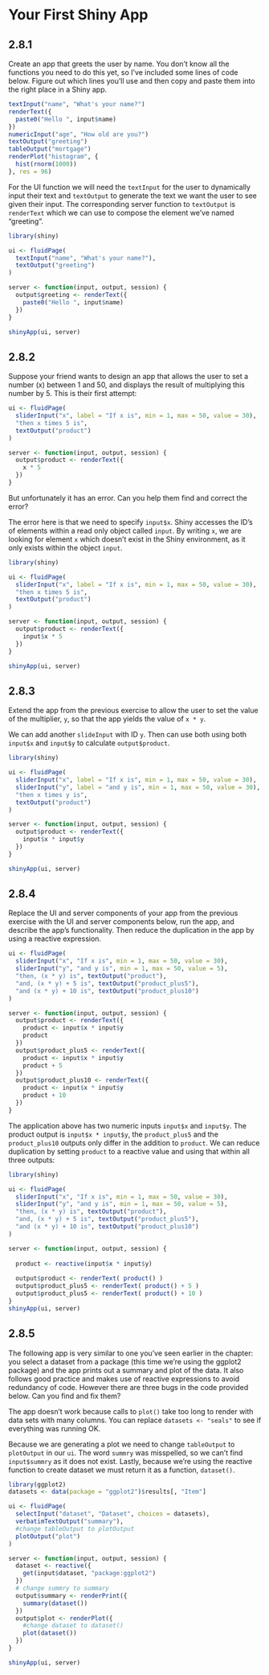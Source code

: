 # Your First Shiny App

## 2.8.1 {-}
  
:::question
Create an app that greets the user by name. You don't know all the functions you need to do this yet, so I've included some lines of code below. Figure out which lines you'll use and then copy and paste them into the right place in a Shiny app.

```r
textInput("name", "What's your name?")
renderText({
  paste0("Hello ", input$name)
})
numericInput("age", "How old are you?")
textOutput("greeting")
tableOutput("mortgage")
renderPlot("histogram", {
  hist(rnorm(1000))
}, res = 96)
```
:::

For the UI function we will need the `textInput` for the user to dynamically input their text and `textOutput` to generate the text we want the user to see given their input. The corresponding server function to `textOutput` is `renderText` which we can use to compose the element we've named "greeting".

```r
library(shiny)

ui <- fluidPage(
  textInput("name", "What's your name?"),
  textOutput("greeting")
)

server <- function(input, output, session) {
  output$greeting <- renderText({
    paste0("Hello ", input$name)
  })
}

shinyApp(ui, server)
```

## 2.8.2 {-}

:::question
Suppose your friend wants to design an app that allows the user to set a number (x) between 1 and 50, and displays the result of multiplying this number by 5. This is their first attempt:
  
```r
ui <- fluidPage(
  sliderInput("x", label = "If x is", min = 1, max = 50, value = 30),
  "then x times 5 is",
  textOutput("product")
)

server <- function(input, output, session) {
  output$product <- renderText({ 
    x * 5
  })
}
```

But unfortunately it has an error. Can you help them find and correct the error?
:::

The error here is that we need to specify `input$x`. Shiny accesses the ID's of elements within a read only object called `input`. By writing `x`, we are looking for element `x` which doesn't exist in the Shiny environment, as it only exists within the object `input`.
  
```r
library(shiny)

ui <- fluidPage(
  sliderInput("x", label = "If x is", min = 1, max = 50, value = 30),
  "then x times 5 is",
  textOutput("product")
)

server <- function(input, output, session) {
  output$product <- renderText({ 
    input$x * 5
  })
}

shinyApp(ui, server)
```

## 2.8.3 {-}

:::question
Extend the app from the previous exercise to allow the user to set the value of the multiplier, `y`, so that the app yields the value of `x * y`.
:::

We can add another `slideInput` with ID `y`. Then can use both  using both `input$x` and `input$y` to calculate `output$product`.

```r
library(shiny)

ui <- fluidPage(
  sliderInput("x", label = "If x is", min = 1, max = 50, value = 30),
  sliderInput("y", label = "and y is", min = 1, max = 50, value = 30),
  "then x times y is",
  textOutput("product")
)

server <- function(input, output, session) {
  output$product <- renderText({ 
    input$x * input$y
  })
}

shinyApp(ui, server)
```

## 2.8.4 {-}

:::question
Replace the UI and server components of your app from the previous exercise with the UI and server components below, run the app, and describe the app’s functionality. Then reduce the duplication in the app by using a reactive expression.

```r
ui <- fluidPage(
  sliderInput("x", "If x is", min = 1, max = 50, value = 30),
  sliderInput("y", "and y is", min = 1, max = 50, value = 5),
  "then, (x * y) is", textOutput("product"),
  "and, (x * y) + 5 is", textOutput("product_plus5"),
  "and (x * y) + 10 is", textOutput("product_plus10")
)

server <- function(input, output, session) {
  output$product <- renderText({ 
    product <- input$x * input$y
    product
  })
  output$product_plus5 <- renderText({ 
    product <- input$x * input$y
    product + 5
  })
  output$product_plus10 <- renderText({ 
    product <- input$x * input$y
    product + 10
  })
}
```
:::


The application above has two numeric inputs `input$x` and `input$y`. The product output is `input$x * input$y`, the `product_plus5` and the `product_plus10` outputs only differ in the addition to `product`. We can reduce duplication by setting `product` to a reactive value and using that within all three outputs:
  
```r
library(shiny)

ui <- fluidPage(
  sliderInput("x", "If x is", min = 1, max = 50, value = 30),
  sliderInput("y", "and y is", min = 1, max = 50, value = 5),
  "then, (x * y) is", textOutput("product"),
  "and, (x * y) + 5 is", textOutput("product_plus5"),
  "and (x * y) + 10 is", textOutput("product_plus10")
)

server <- function(input, output, session) {
  
  product <- reactive(input$x * input$y)
  
  output$product <- renderText( product() )
  output$product_plus5 <- renderText( product() + 5 )
  output$product_plus5 <- renderText( product() + 10 )
}
shinyApp(ui, server)
```

## 2.8.5 {-}

:::question
The following app is very similar to one you’ve seen earlier in the chapter: you select a dataset from a package (this time we’re using the ggplot2 package) and the app prints out a summary and plot of the data. It also follows good practice and makes use of reactive expressions to avoid redundancy of code. However there are three bugs in the code provided below. Can you find and fix them?
:::
  
:::note
The app doesn't work because calls to `plot()` take too long to render with data sets with many columns. You can replace `datasets <- "seals"` to see if everything was running OK.
:::

Because we are generating a plot we need to change `tableOutput` to `plotOutput` in our `ui`. The word `summry` was misspelled, so we can't find `input$summry` as it does not exist. Lastly, because we're using the reactive function to create dataset we must return it as a function, `dataset()`.

```r
library(ggplot2)
datasets <- data(package = "ggplot2")$results[, "Item"]

ui <- fluidPage(
  selectInput("dataset", "Dataset", choices = datasets),
  verbatimTextOutput("summary"),
  #change tableOutput to plotOutput
  plotOutput("plot")
)

server <- function(input, output, session) {
  dataset <- reactive({
    get(input$dataset, "package:ggplot2")
  })
  # change summry to summary
  output$summary <- renderPrint({
    summary(dataset())
  })
  output$plot <- renderPlot({
    #change dataset to dataset()
    plot(dataset())
  })
}

shinyApp(ui, server)
```
